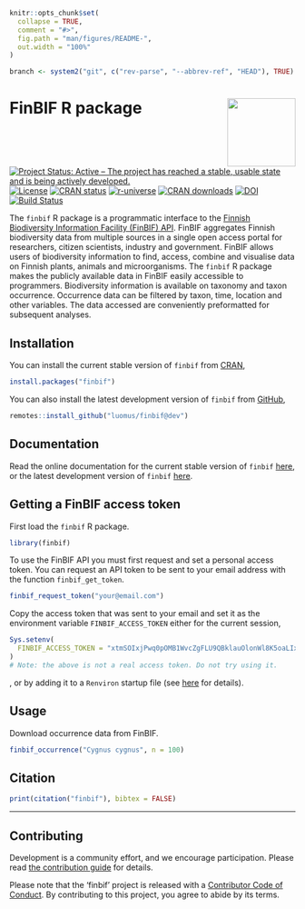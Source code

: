 ```r
knitr::opts_chunk$set(
  collapse = TRUE,
  comment = "#>",
  fig.path = "man/figures/README-",
  out.width = "100%"
)

branch <- system2("git", c("rev-parse", "--abbrev-ref", "HEAD"), TRUE)
```
# FinBIF R package <img src="man/figures/logo.png" align="right" alt="" width="120">

<!-- badges: start -->
[![Project Status: Active – The project has reached a stable, usable state and is being actively developed.](https://www.repostatus.org/badges/latest/active.svg)](https://www.repostatus.org/#active)
[![License](https://img.shields.io/badge/license-MIT-brightgreen.svg?style=flat)](https://opensource.org/license/mit-0)
[![CRAN status](https://www.r-pkg.org/badges/version-last-release/finbif)](https://cran.r-project.org/package=finbif)
[![r-universe](https://luomus.r-universe.dev/badges/finbif)](https://luomus.r-universe.dev)
[![CRAN downloads](https://cranlogs.r-pkg.org/badges/grand-total/finbif?color=brightgreen)](https://cran.r-project.org/package=finbif)
[![DOI](https://zenodo.org/badge/DOI/10.5281/zenodo.3612814.svg)](https://doi.org/10.5281/zenodo.3612814)
[![Build Status](https://github.com/luomus/finbif/workflows/R-CMD-check/badge.svg?branch=`r branch`)](https://github.com/luomus/finbif/actions)
<!-- badges: end -->

The `finbif` R package is a programmatic interface to the
[Finnish Biodiversity Information Facility (FinBIF) API](https://api.laji.fi).
FinBIF aggregates Finnish biodiversity data from multiple sources in a single
open access portal for researchers, citizen scientists, industry and government.
FinBIF allows users of biodiversity information to find, access, combine and
visualise data on Finnish plants, animals and microorganisms. The `finbif`
R package makes the publicly available data in FinBIF easily accessible to
programmers. Biodiversity information is available on taxonomy and taxon
occurrence. Occurrence data can be filtered by taxon, time, location and other
variables. The data accessed are conveniently preformatted for subsequent
analyses.

## Installation
You can install the current stable version of `finbif` from
[CRAN](https://cran.r-project.org),
```r
install.packages("finbif")
```

You can also install the latest development version of `finbif` from
[GitHub](https://github.com),
```r
remotes::install_github("luomus/finbif@dev")
```

## Documentation
Read the online documentation for the current stable version of
`finbif` [here](https://luomus.github.io/finbif/), or the latest development
version of `finbif` [here](https://finbif-docs-dev.netlify.app).

## Getting a FinBIF access token
First load the `finbif` R package.
```r
library(finbif)
```

To use the FinBIF API you must first request and set a personal access token.
You can request an API token to be sent to your email address with the function
`finbif_get_token`.
```r
finbif_request_token("your@email.com")
```

Copy the access token that was sent to your email and set it as the environment
variable `FINBIF_ACCESS_TOKEN` either for the current session,
```r
Sys.setenv(
  FINBIF_ACCESS_TOKEN = "xtmSOIxjPwq0pOMB1WvcZgFLU9QBklauOlonWl8K5oaLIx8RniJLrvcJU4v9H7Et"
)
# Note: the above is not a real access token. Do not try using it.
```
, or by adding it to a `Renviron` startup file (see
 [here](https://rviews.rstudio.com/2017/04/19/r-for-enterprise-understanding-r-s-startup/)
 for details). 

## Usage
Download occurrence data from FinBIF.
```r
finbif_occurrence("Cygnus cygnus", n = 100)
```

## Citation
```r
print(citation("finbif"), bibtex = FALSE)
```

----

## Contributing
Development is a community effort, and we encourage participation. Please read
[the contribution guide](https://github.com/luomus/finbif/blob/main/CONTRIBUTING.md)
for details.

Please note that the 'finbif' project is released with a
[Contributor Code of Conduct](https://github.com/luomus/finbif/blob/main/CODE_OF_CONDUCT.md).
By contributing to this project, you agree to abide by its terms.

